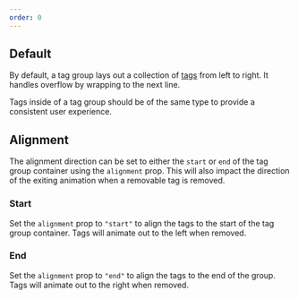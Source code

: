 ```yaml
---
order: 0
---
```



## Default

By default, a tag group lays out a collection of [tags](/components/tag/) from left to right. It handles overflow by wrapping to the next line.

Tags inside of a tag group should be of the same type to provide a consistent user experience.

<Example Component={TagGroupDefault} packageName="@atlaskit/tag-group" />

## Alignment

The alignment direction can be set to either the `start` or `end` of the tag group container using the `alignment` prop. This will also impact the direction of the exiting animation when a removable tag is removed.

### Start

Set the `alignment` prop to `"start"` to align the tags to the start of the tag group container. Tags will animate out to the left when removed.

<Example Component={TagGroupAlignmentStart} packageName="@atlaskit/tag-group" />

### End

Set the `alignment` prop to `"end"` to align the tags to the end of the group. Tags will animate out to the right when removed.

<Example Component={TagGroupAlignmentEnd} packageName="@atlaskit/tag-group" />
